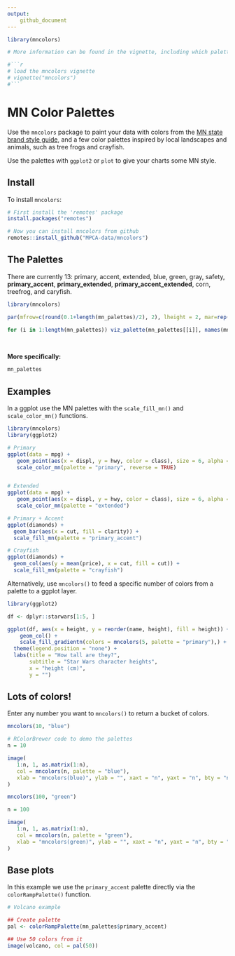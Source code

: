 ```yaml
---
output:
    github_document
---
```


```r
library(mncolors)

# More information can be found in the vignette, including which palettes work best for those with reduced color vision.

#```r
# load the mncolors vignette
# vignette("mncolors")
#```

```

# MN Color Palettes

Use the `mncolors` package to paint your data with colors from the [MN state brand style
guide](https://mn.gov/portal/brand/style-guide/colors/), and a
few color palettes inspired by local landscapes and animals, such as tree frogs and crayfish. 

Use the palettes with `ggplot2` or `plot` to give your charts some MN style.

## Install

To install `mncolors`:

``` r
# First install the 'remotes' package
install.packages("remotes")

# Now you can install mncolors from github
remotes::install_github("MPCA-data/mncolors")

```

## The Palettes

There are currently 13: primary, accent, extended, blue, green, gray, safety, **primary_accent**, **primary_extended**, **primary_accent_extended**, corn, treefrog, and caryfish.

```r
library(mncolors)

par(mfrow=c(round(0.1+length(mn_palettes)/2), 2), lheight = 2, mar=rep(1, 4), adj = 0)

for (i in 1:length(mn_palettes)) viz_palette(mn_palettes[[i]], names(mn_palettes)[i])
```

<br>

**More specifically:**

```r
mn_palettes
```

## Examples

In a ggplot use the MN palettes with the `scale_fill_mn()` and `scale_color_mn()` functions.

```r
library(mncolors)
library(ggplot2)

# Primary
ggplot(data = mpg) +   
   geom_point(aes(x = displ, y = hwy, color = class), size = 6, alpha = 0.7) +
   scale_color_mn(palette = "primary", reverse = TRUE)


# Extended
ggplot(data = mpg) +   
   geom_point(aes(x = displ, y = hwy, color = class), size = 6, alpha = 0.7) +
   scale_color_mn(palette = "extended")

# Primary + Accent
ggplot(diamonds) + 
  geom_bar(aes(x = cut, fill = clarity)) +
  scale_fill_mn(palette = "primary_accent")

# Crayfish
ggplot(diamonds) + 
  geom_col(aes(y = mean(price), x = cut, fill = cut)) +
  scale_fill_mn(palette = "crayfish")

```


Alternatively, use `mncolors()` to feed a specific number of colors from a palette to a ggplot layer.

```r
library(ggplot2)

df <- dplyr::starwars[1:5, ]

ggplot(df, aes(x = height, y = reorder(name, height), fill = height)) +
    geom_col() + 
    scale_fill_gradientn(colors = mncolors(5, palette = "primary"),) +
  theme(legend.position = "none") +
  labs(title = "How tall are they?",
       subtitle = "Star Wars character heights",
       x = "height (cm)",
       y = "")
```


## Lots of colors!

Enter any number you want to `mncolors()` to return a bucket of colors.
```r
mncolors(10, "blue")
```


```r
# RColorBrewer code to demo the palettes
n = 10

image(
   1:n, 1, as.matrix(1:n),
   col = mncolors(n, palette = "blue"),
   xlab = "mncolors(blue)", ylab = "", xaxt = "n", yaxt = "n", bty = "n"
)
```


```r
mncolors(100, "green")
```

```r
n = 100

image(
   1:n, 1, as.matrix(1:n),
   col = mncolors(n, palette = "green"),
   xlab = "mncolors(green)", ylab = "", xaxt = "n", yaxt = "n", bty = "n"
)
```


## Base plots

In this example we use the `primary_accent` palette directly via the `colorRampPalette()` function. 

```r
# Volcano example

## Create palette
pal <- colorRampPalette(mn_palettes$primary_accent)

## Use 50 colors from it
image(volcano, col = pal(50))
```

